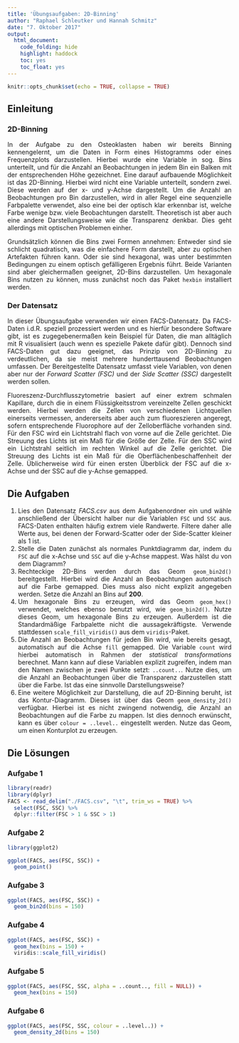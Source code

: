 ```yaml
---
title: 'Übungsaufgaben: 2D-Binning'
author: "Raphael Schleutker und Hannah Schmitz"
date: "7. Oktober 2017"
output: 
  html_document: 
    code_folding: hide
    highlight: haddock
    toc: yes
    toc_float: yes
---
```


<style>
body {
text-align: justify}
</style>

```r
knitr::opts_chunk$set(echo = TRUE, collapse = TRUE)
```

## Einleitung

### 2D-Binning

In der Aufgabe zu den Osteoklasten haben wir bereits Binning kennengelernt, um die Daten in Form eines Histogramms oder eines Frequenzplots darzustellen. Hierbei wurde eine Variable in sog. Bins unterteilt, und für die Anzahl an Beobachtungen in jedem Bin ein Balken mit der entsprechenden Höhe gezeichnet. Eine darauf aufbauende Möglichkeit ist das 2D-Binning. Hierbei wird nicht eine Variable unterteilt, sondern zwei. Diese werden auf der x- und y-Achse dargestellt. Um die Anzahl an Beobachtungen pro Bin darzustellen, wird in aller Regel eine sequenzielle Farbpalette verwendet, also eine bei der optisch klar erkennbar ist, welche Farbe wenige bzw. viele Beobachtungen darstellt. Theoretisch ist aber auch eine andere Darstellungsweise wie die Transparenz denkbar. Dies geht allerdings mit optischen Problemen einher.

Grundsätzlich können die Bins zwei Formen annehmen: Entweder sind sie schlicht quadratisch, was die einfachere Form darstellt, aber zu optischen Artefakten führen kann. Oder sie sind hexagonal, was unter bestimmten Bedingungen zu einem optisch gefälligeren Ergebnis führt. Beide Varianten sind aber gleichermaßen geeignet, 2D-Bins darzustellen. Um hexagonale Bins nutzen zu können, muss zunächst noch das Paket `hexbin` installiert werden.


### Der Datensatz

In dieser Übungsaufgabe verwenden wir einen FACS-Datensatz. Da FACS-Daten i.d.R. speziell prozessiert werden und es hierfür besondere Software gibt, ist es zugegebenermaßen kein Beispiel für Daten, die man alltäglich mit R visualisiert (auch wenn es spezielle Pakete dafür gibt). Dennoch sind FACS-Daten gut dazu geeignet, das Prinzip von 2D-Binning zu verdeutlichen, da sie meist mehrere hunderttausend Beobachtungen umfassen. Der Bereitgestellte Datensatz umfasst viele Variablen, von denen aber nur der *Forward Scatter (FSC)* und der *Side Scatter (SSC)* dargestellt werden sollen.

Fluoreszenz-Durchflusszytometrie basiert auf einer extrem schmalen Kapillare, durch die in einem Flüssigkeitsstrom vereinzelte Zellen geschickt werden. Hierbei werden die Zellen von verschiedenen Lichtquellen einerseits vermessen, andererseits aber auch zum fluoreszieren angeregt, sofern entsprechende Fluorophore auf der Zelloberfläche vorhanden sind. Für den FSC wird ein Lichtstrahl flach von vorne auf die Zelle gerichtet. Die Streuung des Lichts ist ein Maß für die Größe der Zelle. Für den SSC wird ein Lichtstrahl seitlich im rechten Winkel auf die Zelle gerichtet. Die Streuung des Lichts ist ein Maß für die Oberflächenbeschaffenheit der Zelle. Üblicherweise wird für einen ersten Überblick der FSC auf die x-Achse und der SSC auf die y-Achse gemapped.


## Die Aufgaben

1. Lies den Datensatz *FACS.csv* aus dem Aufgabenordner ein und wähle anschließend der Übersicht halber nur die Variablen `FSC` und `SSC` aus. FACS-Daten enthalten häufig extrem viele Randwerte. Filtere daher alle Werte aus, bei denen der Forward-Scatter oder der Side-Scatter kleiner als 1 ist.
2. Stelle die Daten zunächst als normales Punktdiagramm dar, indem du `FSC` auf die x-Achse und `SSC` auf die y-Achse mappest. Was hälst du von dem Diagramm?
3. Rechteckige 2D-Bins werden durch das Geom `geom_bin2d()` bereitgestellt. Hierbei wird die Anzahl an Beobachtungen automatisch auf die Farbe gemapped. Dies muss also nicht explizit angegeben werden. Setze die Anzahl an Bins auf **200**.
4. Um hexagonale Bins zu erzeugen, wird das Geom `geom_hex()` verwendet, welches ebenso benutzt wird, wie `geom_bin2d()`. Nutze dieses Geom, um hexagonale Bins zu erzeugen. Außerdem ist die Standardmäßige Farbpalette nicht die aussagekräftigste. Verwende stattdessen `scale_fill_viridis()` aus dem `viridis`-Paket.
5. Die Anzahl an Beobachtungen für jeden Bin wird, wie bereits gesagt, automatisch auf die Achse `fill` gemapped. Die Variable `count` wird hierbei automatisch in Rahmen der *statistical transformations* berechnet. Mann kann auf diese Variablen explizit zugreifen, indem man den Namen zwischen je zwei Punkte setzt: `..count..`. Nutze dies, um die Anzahl an Beobachtungen über die Transparenz darzustellen statt über die Farbe. Ist das eine sinnvolle Darstellungsweise?
6. Eine weitere Möglichkeit zur Darstellung, die auf 2D-Binning beruht, ist das Kontur-Diagramm. Dieses ist über das Geom `geom_density_2d()` verfügbar. Hierbei ist es nicht zwingend notwendig, die Anzahl an Beobachtungen auf die Farbe zu mappen. Ist dies dennoch erwünscht, kann es über `colour = ..level..` eingestellt werden. Nutze das Geom, um einen Konturplot zu erzeugen.




## Die Lösungen

### Aufgabe 1

```r
library(readr)
library(dplyr)
FACS <- read_delim("./FACS.csv", "\t", trim_ws = TRUE) %>%
  select(FSC, SSC) %>%
  dplyr::filter(FSC > 1 & SSC > 1)
```


### Aufgabe 2

```r
library(ggplot2)

ggplot(FACS, aes(FSC, SSC)) +
  geom_point()
```


### Aufgabe 3

```r
ggplot(FACS, aes(FSC, SSC)) +
  geom_bin2d(bins = 150)
```


### Aufgabe 4

```r
ggplot(FACS, aes(FSC, SSC)) +
  geom_hex(bins = 150) +
  viridis::scale_fill_viridis()
```


### Aufgabe 5

```r
ggplot(FACS, aes(FSC, SSC, alpha = ..count.., fill = NULL)) +
  geom_hex(bins = 150)
```


### Aufgabe 6

```r
ggplot(FACS, aes(FSC, SSC, colour = ..level..)) +
  geom_density_2d(bins = 150)
```